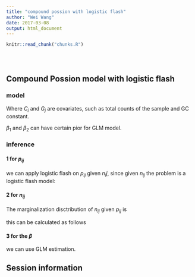 ```yaml
---
title: "compound possion with logistic flash"
author: "Wei Wang"
date: 2017-03-08
output: html_document
---
```


<!-- The file analysis/chunks.R contains chunks that define default settings
shared across the workflowr files. -->
```r
knitr::read_chunk("chunks.R")
```

<!-- Update knitr chunk options -->
```r
```

<!-- Insert the date the file was last updated -->
```r
```

<!-- Insert the code version (Git commit SHA1) if Git repository exists and R
 package git2r is installed -->
```r
```

<!-- Add your analysis here -->

## Compound Possion model with logistic flash

### model

\begin{eqnarray}
Y_{ij}|n_{ij},p_{ij} &=& Bin(n_{ij},p_{ij}) \\
logit(p_{ij}) &=& L_i F_j \\
n_{ij} &\sim& Poisson(\lambda_{ij})\\
log(\lambda_{ij}) &=& C_i \beta_1 + G_j \beta_2\\ 
L_i &\sim& g_{ash}(.) \\
F_j &\sim& g_{ash}(.) 
\end{eqnarray}

Where $C_i$ and $G_j$ are covariates, such as total counts of the sample and GC constant. 

$\beta_1$ and $\beta_2$ can have certain pior for GLM model.

### inference

#### 1 for $p_{ij}$

we can apply logistic flash on $p_{ij}$ given $n_ij$, since given $n_{ij}$ the problem is a logistic flash model:

\begin{eqnarray}
Y_{ij}|n_{ij},p_{ij} &=& Bin(n_{ij},p_{ij}) \\
logit(p_{ij}) &=& L_i F_j \\
L_i &\sim& g_{ash}(.) \\
F_j &\sim& g_{ash}(.) 
\end{eqnarray}

#### 2 for $n_{ij}$

The marginalization disctribution of $n_{ij}$ given $p_{ij}$ is 

\begin{eqnarray}
n_{ij} \sim Y_{ij} + poisson(\lambda_{ij}(1-p_{ij}))
\end{eqnarray}
this can be calculated as follows
\begin{eqnarray}
p(n_{ij}|p_{ij},\lambda_{ij},Y_{ij}) &\propto& p_{ij}^{Y_{ij}}(1-p_{ij})^{n_{ij} - Y_{ij}}\frac{n_{ij}!}{Y_{ij}!(n_{ij} - Y_{ij})!} \frac{\lambda_{ij}^{n_{ij}} e^{-\lambda_{ij}}}{n_{ij}!}\\
&\propto&  \frac{(\lambda_{ij}(1-p_{ij}))^{(n_{ij}-Y_{ij})} e^{-(\lambda_{ij}(1-p_{ij}))}}{(n_{ij}-Y_{ij})!}
\end{eqnarray}

#### 3 for the $\beta$

we can use GLM estimation.



## Session information

<!-- Insert the session information into the document -->
```r
```
